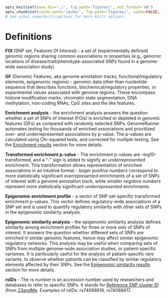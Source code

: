 ```r

opts_knit$set(base.dir='./', fig.path='figures/', out.format='md')
opts_chunk$set(cache.path='cache/', fig.path='figures/', cache=FALSE, tidy=TRUE, fig.keep='high', echo=TRUE, dpi=300, out.width=700, prompt=FALSE, comment='##', results='markup', eval=FALSE)
# See yihui.name/knitr/options for more Knitr options.
```

Definitions
========================================================

**FOI** (SNP set, Features Of Interest) - a set of (experimentally defined) genomic regions sharing common associations or properties (e.g., genomic locations of disease/trait/phenotype-associated SNPs found in a genome-wide association study)


**GF** (Genomic Features, aka genome annotation tracks, functional/regulatory elements, epigenomic regions) – genomic data other than nucleotide sequence that describes functions, biochemical/regulatory properties, or experimental values associated with genome regions. These encompass histone modification marks, chromatin state segmentation, DNA methylation, non-coding RNAs, CpG sites and the like features.


**Enrichment analysis** - the enrichment analysis answers the question whether a set of SNPs of interest (FOIs) is enriched or depleted in genomic features (GFs) as compared with randomly selected SNPs. GenomeRunner automates testing for thousands of enriched associations and prioritized over- and underrepresented associations by p-value. The p-values are calculated using Chi-squared tests, and corrected for multiple testing. See the [Enrichment results](../hypergeom4/enrichment.md) section for more details.

**Transformed enrichment p-value** - The enrichment p-values are –log10-transformed, and a “-” sign is added to signify an *underrepresented* enrichment.  This transformation allows representation of enriched associations in an intuitive format - *larger positive numbers* correspond to more statistically significant *overrepresented* enrichments of a set of SNPs of interest with a genome annotation track, while *smaller negative numbers* represent more statistically significant *underrepresented* enrichments. 

**Epigenomic enrichment profile** - a vector of SNP set-specific transformed enrichment p-values. This vector defines regulatory-wide associations of a SNP set and is used to quantify regulatory similarity with other sets of SNPs in the epigenomic similarity analysis.

**Epigenomic similarity analysis** - the epigenomic similarity analysis defines similarity among enrichment profiles for three or more sets of SNPs of interest. It answers the question whether different sets of SNPs are enriched in similar genomic features, hence may affect similar epigenomic regulatory networks. This analysis may be useful when comparing sets of SNPs from multiple genome-wide association studies, or patient-specific variomes. It is particularly useful for the analysis of patient-specific rare variants, to observe whether patients can be classified by similar regulatory elements affected by their SNPs. See the [Epigenomic similarity results](../hypergeom4/episimilarity.md) section for more details.

**rsIDs** - The rs number is an accession number used by researchers and databases to refer to specific SNPs. It stands for [Reference SNP cluster ID](http://www.ncbi.nlm.nih.gov/SNP/get_html.cgi?whichHtml=how_to_submit#REFSNP) (from [23andMe](https://customercare.23andme.com/entries/21263638-What-are-all-the-rs-numbers-rsids-). Examples of rsIDs: rs74088619, rs74088617.
